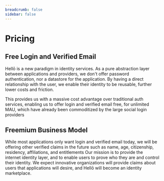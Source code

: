 ```yaml
---
breadcrumb: false
sidebar: false
---
```


# Pricing

## Free Login and Verified Email 

Hellō is a new paradigm in identity services. As a pure abstraction layer between applications and providers, we don't offer password authentication, nor a datastore for the application. By having a direct relationship with the user, we enable their identity to be reusable, further lower costs and friction.

This provides us with a massive cost advantage over traditional auth services, enabling us to offer login and verified email free, for unlimited MAU, which have already been commoditized by the large social login providers

## Freemium Business Model

While most applications only want login and verified email today, we will be offering other verified claims in the future such as name, age, citizenship, residency, affiliations, and entitlements Our mission is to provide the internet identity layer, and to enable users to prove who they are and control their identity. We expect innovative organizations will provide claims about users that applications will desire, and Hellō will become an identity marketplace. 

